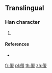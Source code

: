 ==Translingual==

===Han character===
{{Han char|rn=9|rad=人|as=13|sn=15|four=|canj=OSET|ids=⿰亻竪}}

# {{defn|Han|sort=人13}}

====References====
* {{Han ref|kx=0119.231|dkj=|dj=|hdz=10224.031|uh=3498|ud=13464|bh=|bd=}}

[[fr:㒘]]
[[pl:㒘]]
[[th:㒘]]
[[zh:㒘]]